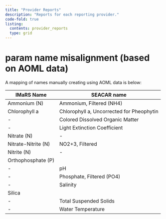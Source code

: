 ```yaml
---
title: "Provider Reports"
description: "Reports for each reporting provider."
code-fold: true
listing:
  contents: provider_reports
  type: grid
---
```


# param name misalignment (based on AOML data)

A mapping of names manually creating using AOML data is below:

IMaRS Name          | SEACAR name 
--------------------|-------------------------
Ammonium (N)        | Ammonium, Filtered (NH4)
Chlorophyll a	      | Chlorophyll a, Uncorrected for Pheophytin
-                   | Colored Dissolved Organic Matter
-                   | Light Extinction Coefficient
Nitrate (N)         | - 
Nitrate-Nitrite (N) | NO2+3, Filtered
Nitrite (N)         | - 
Orthophosphate (P)  |
-                   | pH
-                   | Phosphate, Filtered (PO4)
-                   | Salinity
Silica              | 
-                   | Total Suspended Solids
-                   | Water Temperature

